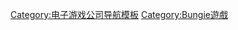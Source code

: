 {{Navbox
| name= Bungie Studios
| title= [[Bungie|Bungie工作室]]
| listclass= hlist
| state = {{{state|autocollapse}}}
| group1= 马拉松系列
| list1=
* [[馬拉松 (電子遊戲)|马拉松]]
* [[马拉松2：超强合金|2：超强合金]]
* [[马拉松无限|无限]]
| group2= -{zh-cn:神话; zh-tw:殺無赦;}-系列
| list2=
* [[神话：堕落之神|堕落之神]]
* [[神话II：勾魂使者|II：勾魂使者]]
| group3= [[最後一戰系列]]
| list3=
* [[最後一戰：戰鬥進化|戰鬥進化]]
* [[最後一戰2|2]]
* [[最後一戰3|3]]
* [[最後一戰3：ODST|ODST]]
* [[最後一戰：瑞曲之戰|瑞曲之戰]]
| group4= -{zh-cn:命运;zh-tw:天命;}-系列
| list4=
* [[天命 (遊戲)|-{zh-cn:命运;zh-tw:天命;}-]]
** [[命运：深渊之暗|深渊之暗]]
** [[命运：恶狼派系|恶狼派系]]
** [[命运：邪神降临|邪神降临]]
** [[命运：铁旗崛起|铁旗崛起]]
* [[命运2|-{zh-cn:命运2;zh-tw:天命2;}-]]
** [[命运2：猩红战争|-{zh-cn:猩红战争;zh-tw:血色戰爭;}-]]
** [[命运2：冥王诅咒|冥王詛咒]]
** [[命运2：战争思维|-{zh-cn:战争思维;zh-tw:戰爭智能;}-]]
** [[命运2：遗落之族|遺落之族]]
** [[命运2：暗影要塞|暗影要塞]]
** [[命运2：凌光之刻|-{zh-cn:凌光之刻;zh-tw:光能之上;}-]]
** [[命运2：邪姬魅影|-{zh-cn:邪姬魅影;zh-tw:黑針巫后;}-]]
| group5= 其它作品
| list5=
* [[Gnop!]]
* [[沙漠风暴行动 (游戏)|沙漠风暴行动]]
* [[弥诺陶牛：克里特岛上的迷宫]]
* [[虐待 (游戏)|虐待]]
* [[奥妮]]
* [[通往黑暗之路]]
* [[海上皮条客]]
}}
<noinclude>
{{collapsible option}}
{{DEFAULTSORT:Bungie Studios}}
[[Category:电子游戏公司导航模板]]
[[Category:Bungie遊戲]]
</noinclude>